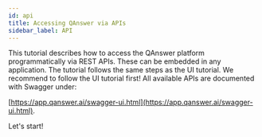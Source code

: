 ```yaml
---
id: api
title: Accessing QAnswer via APIs
sidebar_label: API
---
```


This tutorial describes how to access the QAnswer platform programmatically via REST APIs. These can be embedded in any application. The tutorial follows the same steps
as the UI tutorial. We recommend to follow the UI tutorial first! All available APIs are documented with Swagger under:

[https://app.qanswer.ai/swagger-ui.html](https://app.qanswer.ai/swagger-ui.html).

Let's start!